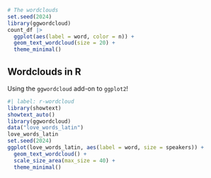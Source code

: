 ```r
# The wordclouds
set.seed(2024)
library(ggwordcloud)
count_df |>
  ggplot(aes(label = word, color = n)) +
  geom_text_wordcloud(size = 20) +
  theme_minimal()
```

## Wordclouds in R

Using the `ggwordcloud` add-on to `ggplot2`!

```r
#| label: r-wordcloud
library(showtext)
showtext_auto()
library(ggwordcloud)
data("love_words_latin")
love_words_latin
set.seed(2024)
ggplot(love_words_latin, aes(label = word, size = speakers)) +
  geom_text_wordcloud() +
  scale_size_area(max_size = 40) +
  theme_minimal()
```

